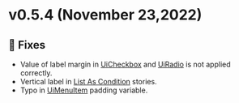 
<Meta title="Releases/v0.x.x/v0.5.x/v0.5.4/Changelog" />

# v0.5.4 (November 23,2022)

## 🐛 Fixes
* Value of label margin in [UiCheckbox](/docs/atoms-checkbox--with-label) and [UiRadio](/docs/atoms-checkbox--with-label) is not applied correctly.
* Vertical label in [List As Condition](/docs/organisms-list--as-condition) stories.
* Typo in [UiMenuItem](/docs/organisms-menu--with-selected-item) padding variable.
